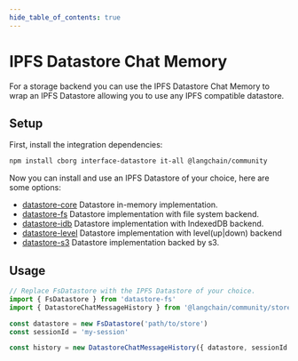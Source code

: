 ```yaml
---
hide_table_of_contents: true
---
```



# IPFS Datastore Chat Memory

For a storage backend you can use the IPFS Datastore Chat Memory to wrap an IPFS Datastore allowing you to use any IPFS compatible datastore.

## Setup

First, install the integration dependencies:


<IntegrationInstallTooltip></IntegrationInstallTooltip>

```bash npm2yarn
npm install cborg interface-datastore it-all @langchain/community
```

Now you can install and use an IPFS Datastore of your choice, here are some options:


- [datastore-core](https://github.com/ipfs/js-stores/blob/main/packages/datastore-core) Datastore in-memory implementation.
- [datastore-fs](https://github.com/ipfs/js-stores/blob/main/packages/datastore-fs) Datastore implementation with file system backend.
- [datastore-idb](https://github.com/ipfs/js-stores/blob/main/packages/datastore-idb) Datastore implementation with IndexedDB backend.
- [datastore-level](https://github.com/ipfs/js-stores/blob/main/packages/datastore-level) Datastore implementation with level(up|down) backend
- [datastore-s3](https://github.com/ipfs/js-stores/blob/main/packages/datastore-s3) Datastore implementation backed by s3.

## Usage

```typescript
// Replace FsDatastore with the IPFS Datastore of your choice.
import { FsDatastore } from 'datastore-fs'
import { DatastoreChatMessageHistory } from '@langchain/community/stores/message/datastore'

const datastore = new FsDatastore('path/to/store')
const sessionId = 'my-session'

const history = new DatastoreChatMessageHistory({ datastore, sessionId })
```

